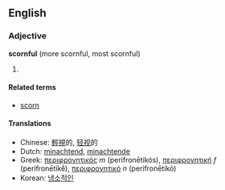 ==English==
===Adjective===
'''scornful''' (more scornful, most scornful)

# {{stub}}

====Related terms====
*[[scorn]]

====Translations====
*Chinese: [[輕視]]的, [[轻视]]的
*Dutch: [[minachtend]], [[minachtende]]
*Greek: [[περιφρονητικός]] ''m'' (perifronētik&oacute;s), [[περιφρονητική]] ''f'' (perifronētikḗ), [[περιφρονητικό]] ''n'' (perifronētik&oacute;)
*Korean: [[냉소적인]]